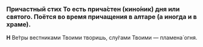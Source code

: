 
### Причастный стих <Tooltip>То есть прича́стен (кино́ник) дня или святого. Поётся во время прича­ще­ния в алтаре (а иногда и в храме).</Tooltip>

**Н** Ве́тры вестниками Твоими творишь, слу́гами Твоими — пламена́ огня.
